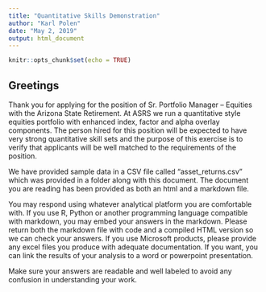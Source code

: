 ```yaml
---
title: "Quantitative Skills Demonstration"
author: "Karl Polen"
date: "May 2, 2019"
output: html_document
---
```


```r
knitr::opts_chunk$set(echo = TRUE)
```

## Greetings

Thank you for applying for the position of Sr. Portfolio Manager -- Equities with the Arizona State Retirement.  At ASRS we run a quantitative style equities portfolio with enhanced index, factor and alpha overlay components.  The person hired for this position will be expected to have very strong quantitative skill sets and the purpose of this exercise is to verify that applicants will be well matched to the requirements of the position.

We have provided sample data in a CSV file called "asset_returns.csv" which was provided in a folder along with this document.  The document you are reading has been provided as both an html and a markdown file.  

You may respond using whatever analytical platform you are comfortable with.  If you use R, Python or another programming language compatible with markdown, you may embed your answers in the markdown.  Please return both the markdown file with code and a compiled HTML version so we can check your answers.  If you use Microsoft products, please provide any excel files you produce with adequate documentation.  If you want, you can link the results of your analysis to a word or powerpoint presentation.

Make sure your answers are readable and well labeled to avoid any confusion in understanding your work.  